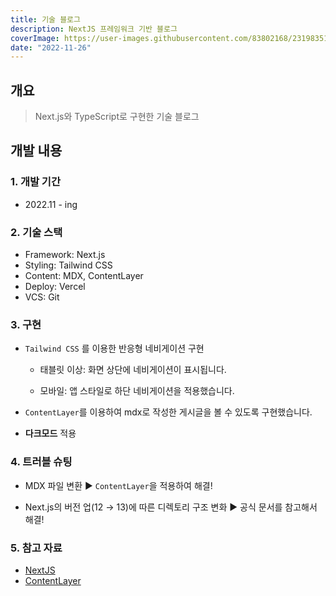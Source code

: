 ```yaml
---
title: 기술 블로그
description: NextJS 프레임워크 기반 블로그
coverImage: https://user-images.githubusercontent.com/83802168/231983511-40a7c862-2c33-4b2a-add4-5cd074d5aff7.png
date: "2022-11-26"
---
```


## 개요

> Next.js와 TypeScript로 구현한 기술 블로그

## 개발 내용

### 1. 개발 기간

- 2022.11 - ing

### 2. 기술 스택

- Framework: Next.js
- Styling: Tailwind CSS
- Content: MDX, ContentLayer
- Deploy: Vercel
- VCS: Git

### 3. 구현

- `Tailwind CSS` 를 이용한 반응형 네비게이션 구현

  - 태블릿 이상: 화면 상단에 네비게이션이 표시됩니다.

  - 모바일: 앱 스타일로 하단 네비게이션을 적용했습니다.

- `ContentLayer`를 이용하여 mdx로 작성한 게시글을 볼 수 있도록 구현했습니다.

- **다크모드** 적용

### 4. 트러블 슈팅

- MDX 파일 변환 ▶ `ContentLayer`을 적용하여 해결!

- Next.js의 버전 업(12 → 13)에 따른 디렉토리 구조 변화 ▶ 공식 문서를 참고해서 해결!

### 5. 참고 자료

- [NextJS](https://nextjs.org/docs)
- [ContentLayer](https://www.contentlayer.dev)
